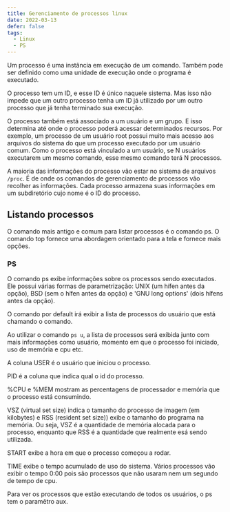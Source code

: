 ```yaml
---
title: Gerenciamento de processos linux
date: 2022-03-13
defer: false
tags:
  - Linux
  - PS
---
```


Um processo é uma instância em execução de um comando. Também pode ser definido como uma unidade de execução onde o programa é executado.

O processo tem um ID, e esse ID é único naquele sistema. Mas isso não impede que um outro processo tenha um ID já utilizado por um outro processo que já tenha terminado sua execução.

O processo também está associado a um usuário e um grupo. E isso determina até onde o processo poderá acessar determinados recursos. Por exemplo, um processo de um usuário root possui muito mais acesso aos arquivos do sistema do que um processo executado por um usuário comum.
Como o processo está vinculado a um usuário, se N usuários executarem um mesmo comando, esse mesmo comando terá N processos.

A maioria das informações do processo vão estar no sistema de arquivos `/proc`. É de onde os comandos de gerenciamento de processos vão recolher as informações.
Cada processo armazena suas informações em um subdiretório cujo nome é o ID do processo.

## Listando processos

O comando mais antigo e comum para listar processos é o comando ps. O comando top fornece uma abordagem orientado para a tela e fornece mais opções.

### PS

O comando ps exibe informações sobre os processos sendo executados. Ele possui várias formas de parametrização: UNIX (um hífen antes da opção), BSD (sem o hífen antes da opção) e 'GNU long options' (dois hífens antes da opção).

O comando por default irá exibir a lista de processos do usuário que está chamando o comando.

Ao utilizar o comando `ps u`, a lista de processos será exibida junto com mais informações como usuário, momento em que o processo foi iniciado, uso de memória e cpu etc.

A coluna USER é o usuário que iniciou o processo.

PID é a coluna que indica qual o id do processo.

%CPU e %MEM mostram as percentagens de processador e memória que o processo está consumindo.

VSZ (virtual set size) indica o tamanho do processo de imagem (em kilobytes) e RSS (resident set size)) exibe o tamanho do programa na memória. 
Ou seja, VSZ é a quantidade de memória alocada para o processo, enquanto que RSS é a quantidade que realmente esá sendo utilizada.

START exibe a hora em que o processo começou a rodar.

TIME exibe o tempo acumulado de uso do sistema. Vários processos vão exibir o tempo 0:00 pois são processos que não usaram nem um segundo de tempo de cpu.

Para ver os processos que estão executando de todos os usuários, o ps tem o paramêtro aux.